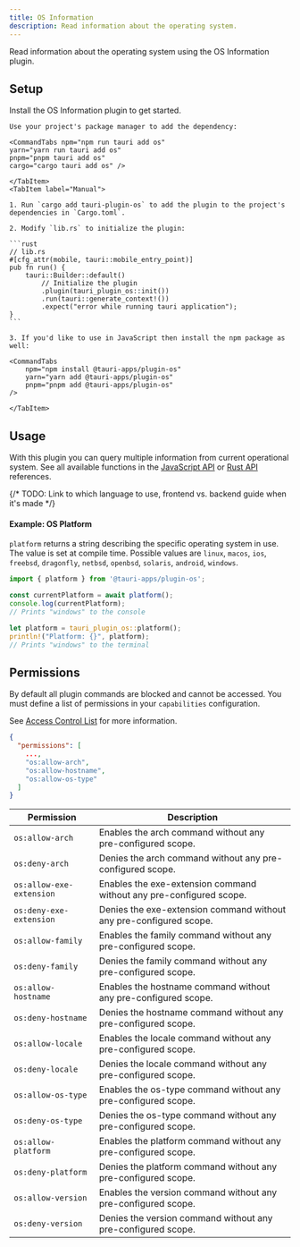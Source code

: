 ```yaml
---
title: OS Information
description: Read information about the operating system.
---
```



<PluginLinks plugin="os" />

Read information about the operating system using the OS Information plugin.

## Setup

Install the OS Information plugin to get started.

<Tabs>
    <TabItem label="Automatic">

    Use your project's package manager to add the dependency:

    <CommandTabs npm="npm run tauri add os"
    yarn="yarn run tauri add os"
    pnpm="pnpm tauri add os"
    cargo="cargo tauri add os" />

    </TabItem>
    <TabItem label="Manual">

    1. Run `cargo add tauri-plugin-os` to add the plugin to the project's dependencies in `Cargo.toml`.

    2. Modify `lib.rs` to initialize the plugin:

    ```rust
    // lib.rs
    #[cfg_attr(mobile, tauri::mobile_entry_point)]
    pub fn run() {
        tauri::Builder::default()
            // Initialize the plugin
            .plugin(tauri_plugin_os::init())
            .run(tauri::generate_context!())
            .expect("error while running tauri application");
    }
    ```

    3. If you'd like to use in JavaScript then install the npm package as well:

    <CommandTabs
        npm="npm install @tauri-apps/plugin-os"
        yarn="yarn add @tauri-apps/plugin-os"
        pnpm="pnpm add @tauri-apps/plugin-os"
    />

    </TabItem>

</Tabs>

## Usage

With this plugin you can query multiple information from current operational system. See all available functions in the [JavaScript API](/references/v2/js/os/) or [Rust API](https://docs.rs/tauri-plugin-os/) references.

{/* TODO: Link to which language to use, frontend vs. backend guide when it's made */}

#### Example: OS Platform

`platform` returns a string describing the specific operating system in use. The value is set at compile time. Possible values are `linux`, `macos`, `ios`, `freebsd`, `dragonfly`, `netbsd`, `openbsd`, `solaris`, `android`, `windows`.

<Tabs>
<TabItem label="JavaScript">

```js
import { platform } from '@tauri-apps/plugin-os';

const currentPlatform = await platform();
console.log(currentPlatform);
// Prints "windows" to the console
```

</TabItem>
<TabItem label="Rust">

```rust
let platform = tauri_plugin_os::platform();
println!("Platform: {}", platform);
// Prints "windows" to the terminal
```

</TabItem>
</Tabs>

## Permissions

By default all plugin commands are blocked and cannot be accessed.
You must define a list of permissions in your `capabilities` configuration.

See [Access Control List](/references/v2/acl) for more information.

```json title="src-tauri/capabilities/main.json" ins={4-6}
{
  "permissions": [
    ...,
    "os:allow-arch",
    "os:allow-hostname",
    "os:allow-os-type"
  ]
}
```

| Permission                                  | Description                                                               |
| ------------------------------------------- | ------------------------------------------------------------------------- |
| `os:allow-arch`                             | Enables the arch command without any pre-configured scope.                |
| `os:deny-arch`                              | Denies the arch command without any pre-configured scope.                 |
| `os:allow-exe-extension`                    | Enables the exe-extension command without any pre-configured scope.       |
| `os:deny-exe-extension`                     | Denies the exe-extension command without any pre-configured scope.        |
| `os:allow-family`                           | Enables the family command without any pre-configured scope.              |
| `os:deny-family`                            | Denies the family command without any pre-configured scope.               |
| `os:allow-hostname`                         | Enables the hostname command without any pre-configured scope.            |
| `os:deny-hostname`                          | Denies the hostname command without any pre-configured scope.             |
| `os:allow-locale`                           | Enables the locale command without any pre-configured scope.              |
| `os:deny-locale`                            | Denies the locale command without any pre-configured scope.               |
| `os:allow-os-type`                          | Enables the os-type command without any pre-configured scope.             |
| `os:deny-os-type`                           | Denies the os-type command without any pre-configured scope.              |
| `os:allow-platform`                         | Enables the platform command without any pre-configured scope.            |
| `os:deny-platform`                          | Denies the platform command without any pre-configured scope.             |
| `os:allow-version`                          | Enables the version command without any pre-configured scope.             |
| `os:deny-version`                           | Denies the version command without any pre-configured scope.              |
